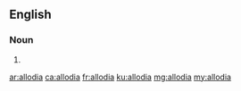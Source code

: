 ==English==

===Noun===
{{head|en}}

# {{plural of|allodium}}

[[ar:allodia]]
[[ca:allodia]]
[[fr:allodia]]
[[ku:allodia]]
[[mg:allodia]]
[[my:allodia]]